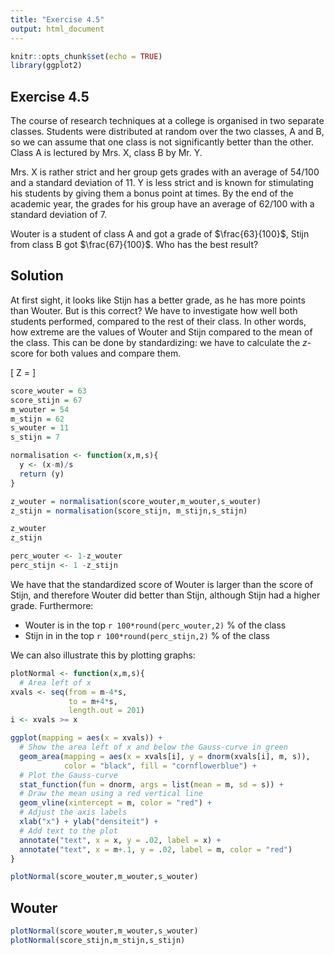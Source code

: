 ```yaml
---
title: "Exercise 4.5"
output: html_document
---
```


```r
knitr::opts_chunk$set(echo = TRUE)
library(ggplot2)
```

## Exercise 4.5
The course of research techniques at a college is organised in two separate classes. 
Students were distributed at random over the two classes, A and B, so we can assume that one class is not significantly better than the other. 
Class A is lectured by Mrs. X, class B by Mr. Y.

Mrs. X is rather strict and her group gets grades with an average of 54/100 and a standard deviation of 11.
Y is less strict and is known for stimulating his students by giving them a bonus point at times. By the end of the academic year, the grades for his group have an average of 62/100 with a standard deviation of 7.

Wouter is a student of class A and got a grade of $\frac{63}{100}$, Stijn from class B got $\frac{67}{100}$. Who has the best result?

## Solution

At first sight, it looks like Stijn has a better grade, as he has more points than Wouter.
But is this correct? We have to investigate how well both students performed, compared to the rest of their class.
In other words, how extreme are the values of Wouter and Stijn compared to the mean of the class.
This can be done by standardizing: we have to calculate the $z$-score for both values and compare them.

\[ Z = \frac{x - \mu}{\sigma} \]

```r
score_wouter = 63
score_stijn = 67
m_wouter = 54
m_stijn = 62
s_wouter = 11
s_stijn = 7

normalisation <- function(x,m,s){
  y <- (x-m)/s
  return (y)
}

z_wouter = normalisation(score_wouter,m_wouter,s_wouter)
z_stijn = normalisation(score_stijn, m_stijn,s_stijn)

z_wouter
z_stijn

perc_wouter <- 1-z_wouter
perc_stijn <- 1 -z_stijn
```

We have that the standardized score of Wouter is larger than the score of Stijn, and therefore Wouter did better than Stijn, although Stijn had a higher grade. Furthermore:

- Wouter is in the top `r 100*round(perc_wouter,2)` % of the class
- Stijn in in the top `r 100*round(perc_stijn,2)` % of the class

We can also illustrate this by plotting graphs:

```r
plotNormal <- function(x,m,s){
  # Area left of x
xvals <- seq(from = m-4*s,
             to = m+4*s,
             length.out = 201)
i <- xvals >= x

ggplot(mapping = aes(x = xvals)) +
  # Show the area left of x and below the Gauss-curve in green
  geom_area(mapping = aes(x = xvals[i], y = dnorm(xvals[i], m, s)), 
            color = "black", fill = "cornflowerblue") +
  # Plot the Gauss-curve
  stat_function(fun = dnorm, args = list(mean = m, sd = s)) +
  # Draw the mean using a red vertical line
  geom_vline(xintercept = m, color = "red") +
  # Adjust the axis labels
  xlab("x") + ylab("densiteit") +
  # Add text to the plot
  annotate("text", x = x, y = .02, label = x) +
  annotate("text", x = m+.1, y = .02, label = m, color = "red")
}

plotNormal(score_wouter,m_wouter,s_wouter)
```

## Wouter
```r
plotNormal(score_wouter,m_wouter,s_wouter)
plotNormal(score_stijn,m_stijn,s_stijn)
```
